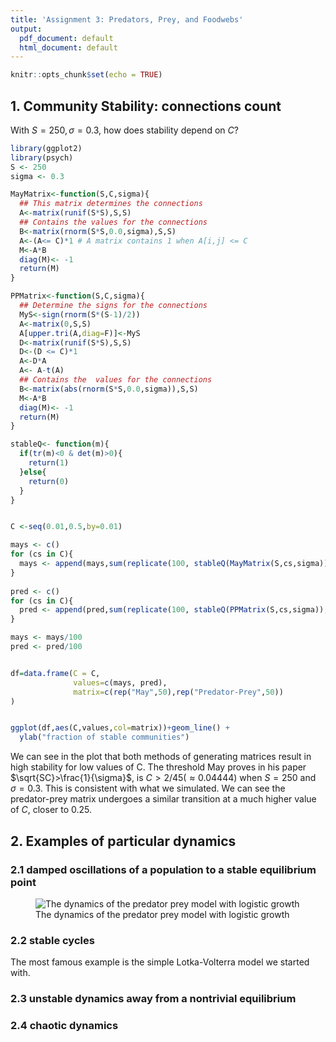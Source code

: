 ```yaml
---
title: 'Assignment 3: Predators, Prey, and Foodwebs'
output:
  pdf_document: default
  html_document: default
---
```


```r
knitr::opts_chunk$set(echo = TRUE)
```

## 1. Community Stability: connections count

With $S=250,\sigma=0.3$, how does stability depend on $C$?

```r
library(ggplot2)
library(psych)
S <- 250
sigma <- 0.3

MayMatrix<-function(S,C,sigma){
  ## This matrix determines the connections
  A<-matrix(runif(S*S),S,S)
  ## Contains the values for the connections
  B<-matrix(rnorm(S*S,0.0,sigma),S,S)
  A<-(A<= C)*1 # A matrix contains 1 when A[i,j] <= C
  M<-A*B
  diag(M)<- -1
  return(M)
}

PPMatrix<-function(S,C,sigma){
  ## Determine the signs for the connections
  MyS<-sign(rnorm(S*(S-1)/2))
  A<-matrix(0,S,S)
  A[upper.tri(A,diag=F)]<-MyS
  D<-matrix(runif(S*S),S,S)
  D<-(D <= C)*1
  A<-D*A
  A<- A-t(A)
  ## Contains the  values for the connections
  B<-matrix(abs(rnorm(S*S,0.0,sigma)),S,S)
  M<-A*B
  diag(M)<- -1
  return(M)
}

stableQ<- function(m){
  if(tr(m)<0 & det(m)>0){
    return(1)
  }else{
    return(0)
  }
}


C <-seq(0.01,0.5,by=0.01)

mays <- c()
for (cs in C){
  mays <- append(mays,sum(replicate(100, stableQ(MayMatrix(S,cs,sigma)), simplify = TRUE )))
}
     
pred <- c()
for (cs in C){
  pred <- append(pred,sum(replicate(100, stableQ(PPMatrix(S,cs,sigma)), simplify = TRUE )))
}

mays <- mays/100
pred <- pred/100


df=data.frame(C = C,
              values=c(mays, pred),
              matrix=c(rep("May",50),rep("Predator-Prey",50))
)


ggplot(df,aes(C,values,col=matrix))+geom_line() +
  ylab("fraction of stable communities")
```
We can see in the plot that both methods of generating matrices result in high stability for low values of C. The threshold May proves in his paper $\sqrt{SC}>\frac{1}{\sigma}$, is $C>2/45(\approx0.04444)$ when $S=250$ and $\sigma=0.3$. This is consistent with what we simulated. We can see the predator-prey matrix undergoes a similar transition at a much higher value of $C$, closer to 0.25.


## 2. Examples of particular dynamics
### 2.1 damped oscillations of a population to a stable equilibrium point

![The dynamics of the predator prey model with logistic growth](/Users/katjad/Documents/UChicago/Theoretical
Ecology/TheoreticalEcologyCourseGithub/Assignment 3/2Example1)

### 2.2 stable cycles
The most famous example is the simple Lotka-Volterra model we started with.

### 2.3 unstable dynamics away from a nontrivial equilibrium

### 2.4 chaotic dynamics



